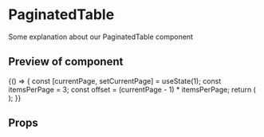 

<Meta title="PaginatedTable" component={PaginatedTable} />

# PaginatedTable

Some explanation about our PaginatedTable component

## Preview of component

<Preview>
	<Story name='Base'>
		{() => {
			const [currentPage, setCurrentPage] = useState(1);
			const itemsPerPage = 3;
			const offset = (currentPage - 1) * itemsPerPage;
			return (
				<PaginatedTable
					columns={TABLE_MOCK_COLUMNS}
					rows={TABLE_MOCK_ROWS.slice(offset, offset + itemsPerPage)}
					currentPage={currentPage}
					itemsPerPage={itemsPerPage}
					onPageChange={setCurrentPage}
					totalValues={TABLE_MOCK_ROWS.length}
				/>
			);
		}}
	</Story>
</Preview>

## Props

<Props of={PaginatedTable} />
